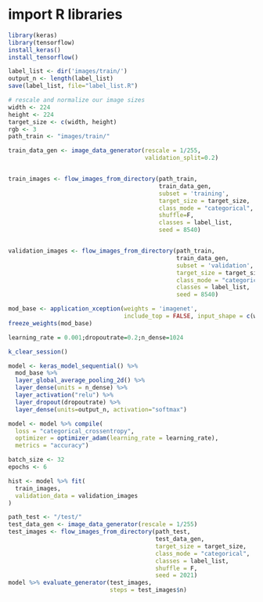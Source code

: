 # import R libraries
```{r}
library(keras)
library(tensorflow)
install_keras()
install_tensorflow()
```
```{r}
label_list <- dir('images/train/')
output_n <- length(label_list)
save(label_list, file="label_list.R")

# rescale and normalize our image sizes
width <- 224
height <- 224
target_size <- c(width, height)
rgb <- 3
path_train <- "images/train/"

train_data_gen <- image_data_generator(rescale = 1/255,
                                       validation_split=0.2)


train_images <- flow_images_from_directory(path_train,
                                           train_data_gen,
                                           subset = 'training',
                                           target_size = target_size,
                                           class_mode = "categorical",
                                           shuffle=F,
                                           classes = label_list,
                                           seed = 8540)


validation_images <- flow_images_from_directory(path_train,
                                                train_data_gen, 
                                                subset = 'validation',
                                                target_size = target_size,
                                                class_mode = "categorical",
                                                classes = label_list,
                                                seed = 8540)

mod_base <- application_xception(weights = 'imagenet', 
                                 include_top = FALSE, input_shape = c(width, height, 3))
freeze_weights(mod_base)

learning_rate = 0.001;dropoutrate=0.2;n_dense=1024

k_clear_session()

model <- keras_model_sequential() %>%
  mod_base %>% 
  layer_global_average_pooling_2d() %>% 
  layer_dense(units = n_dense) %>%
  layer_activation("relu") %>%
  layer_dropout(dropoutrate) %>%
  layer_dense(units=output_n, activation="softmax")

model <- model %>% compile(
  loss = "categorical_crossentropy",
  optimizer = optimizer_adam(learning_rate = learning_rate),
  metrics = "accuracy")

batch_size <- 32
epochs <- 6

hist <- model %>% fit(
  train_images,
  validation_data = validation_images
)

path_test <- "/test/"
test_data_gen <- image_data_generator(rescale = 1/255)
test_images <- flow_images_from_directory(path_test,
                                          test_data_gen,
                                          target_size = target_size,
                                          class_mode = "categorical",
                                          classes = label_list,
                                          shuffle = F,
                                          seed = 2021)
model %>% evaluate_generator(test_images, 
                             steps = test_images$n)


```